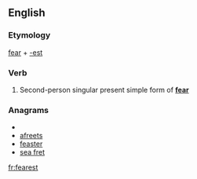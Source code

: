 ==English==

===Etymology===
[[fear]] + [[-est]]

===Verb===
{{infl|en|verb form}}

# {{archaic}} Second-person singular present simple form of '''[[fear]]'''

===Anagrams===
* {{alphagram|aeefrst}}
* [[afreets#English|afreets]]
* [[feaster#English|feaster]]
* [[sea fret#English|sea fret]]


[[fr:fearest]]